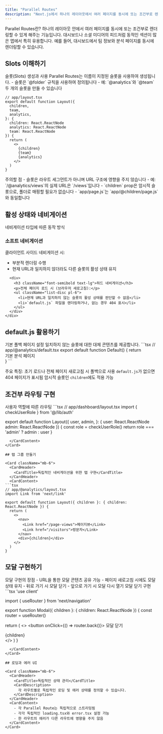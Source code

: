 ```yaml
---
title: "Parallel Routes"
description: "Next.js에서 하나의 레이아웃에서 여러 페이지를 동시에 또는 조건부로 렌더링하는 방법"
---
```



<Card className="mb-6">
  <CardHeader>
    <CardTitle>Parallel Routes란?</CardTitle>
    <CardDescription>
      하나의 레이아웃 안에서 여러 페이지를 동시에 또는 조건부로 렌더링할 수 있게 해주는 기능입니다.
      대시보드나 소셜 미디어의 피드처럼 동적인 섹션이 많은 앱에서 특히 유용합니다.
    </CardDescription>
  </CardHeader>
  <CardContent>
    예를 들어, 대시보드에서 팀 정보와 분석 페이지를 동시에 렌더링할 수 있습니다.
  </CardContent>
</Card>

## Slots 이해하기

<Card className="mb-6">
  <CardHeader>
    <CardTitle>슬롯(Slots) 생성과 사용</CardTitle>
    <CardDescription>
      Parallel Routes는 이름이 지정된 슬롯을 사용하여 생성됩니다.
    </CardDescription>
  </CardHeader>
  <CardContent>
    - 슬롯은 `@folder` 규칙을 사용하여 정의됩니다
    - 예: `@analytics`와 `@team` 두 개의 슬롯을 만들 수 있습니다
    
```tsx
// app/layout.tsx
export default function Layout({
  children,
  team,
  analytics,
}: {
  children: React.ReactNode
  analytics: React.ReactNode
  team: React.ReactNode
}) {
  return (
    <>
      {children}
      {team}
      {analytics}
    </>
  )
}
```
  </CardContent>
</Card>

<Alert className="mt-6">
  <AlertTitle>주의할 점</AlertTitle>
  <AlertDescription>
    - 슬롯은 라우트 세그먼트가 아니며 URL 구조에 영향을 주지 않습니다
    - 예: `/@analytics/views`의 실제 URL은 `/views`입니다
    - `children` prop은 암시적 슬롯으로, 폴더로 매핑할 필요가 없습니다
    - `app/page.js`는 `app/@children/page.js`와 동일합니다
  </AlertDescription>
</Alert>

## 활성 상태와 네비게이션

<Card className="mb-6">
  <CardHeader>
    <CardTitle>네비게이션 타입에 따른 동작 방식</CardTitle>
  </CardHeader>
  <CardContent>
    <div className="space-y-4">
      <div>
        <h3 className="font-semibold text-lg">소프트 네비게이션</h3>
        <p>클라이언트 사이드 네비게이션 시:</p>
        <ul className="list-disc pl-6">
          <li>부분적 렌더링 수행</li>
          <li>현재 URL과 일치하지 않더라도 다른 슬롯의 활성 상태 유지</li>
        </ul>
      </div>
      
      <div>
        <h3 className="font-semibold text-lg">하드 네비게이션</h3>
        <p>전체 페이지 로드 시 (브라우저 새로고침):</p>
        <ul className="list-disc pl-6">
          <li>현재 URL과 일치하지 않는 슬롯의 활성 상태를 판단할 수 없음</li>
          <li>`default.js` 파일을 렌더링하거나, 없는 경우 404 표시</li>
        </ul>
      </div>
    </div>
  </CardContent>
</Card>

## default.js 활용하기

<Card className="mb-6">
  <CardHeader>
    <CardTitle>기본 폴백 페이지 설정</CardTitle>
    <CardDescription>
      일치하지 않는 슬롯에 대한 대체 콘텐츠를 제공합니다.
    </CardDescription>
  </CardHeader>
  <CardContent>
```tsx
// app/@analytics/default.tsx
export default function Default() {
  return <div>기본 분석 페이지</div>
}
```
    
주요 특징:
초기 로드나 전체 페이지 새로고침 시 폴백으로 사용
`default.js`가 없으면 404 페이지가 표시됨
암시적 슬롯인 `children`에도 적용 가능
  </CardContent>
</Card>

## 조건부 라우팅 구현

<Card className="mb-6">
  <CardHeader>
    <CardTitle>사용자 역할에 따른 라우팅</CardTitle>
  </CardHeader>
  <CardContent>
```tsx
// app/dashboard/layout.tsx
import { checkUserRole } from '@/lib/auth'

export default function Layout({
  user,
  admin,
}: {
  user: React.ReactNode
  admin: React.ReactNode
}) {
  const role = checkUserRole()
  return role === 'admin' ? admin : user
}
```
  </CardContent>
</Card>

## 탭 그룹 만들기

<Card className="mb-6">
  <CardHeader>
    <CardTitle>독립적인 네비게이션을 위한 탭 구현</CardTitle>
  </CardHeader>
  <CardContent>
```tsx
// app/@analytics/layout.tsx
import Link from 'next/link'

export default function Layout({ children }: { children: React.ReactNode }) {
  return (
    <>
      <nav>
        <Link href="/page-views">페이지뷰</Link>
        <Link href="/visitors">방문자</Link>
      </nav>
      <div>{children}</div>
    </>
  )
}
```
  </CardContent>
</Card>

## 모달 구현하기

<Alert className="mt-6">
  <AlertTitle>모달 구현의 장점</AlertTitle>
  <AlertDescription>
    - URL을 통한 모달 콘텐츠 공유 가능
    - 페이지 새로고침 시에도 모달 상태 유지
    - 뒤로 가기 시 모달 닫기
    - 앞으로 가기 시 모달 다시 열기
  </AlertDescription>
</Alert>

<Card className="mb-6">
  <CardHeader>
    <CardTitle>모달 닫기 구현</CardTitle>
  </CardHeader>
  <CardContent>
```tsx
'use client'

import { useRouter } from 'next/navigation'

export function Modal({ children }: { children: React.ReactNode }) {
  const router = useRouter()

  return (
    <>
      <button onClick={() => router.back()}>
        모달 닫기
      </button>
      <div>{children}</div>
    </>
  )
}
```
  </CardContent>
</Card>

## 로딩과 에러 UI

<Card className="mb-6">
  <CardHeader>
    <CardTitle>독립적인 상태 관리</CardTitle>
    <CardDescription>
      각 라우트별로 독립적인 로딩 및 에러 상태를 정의할 수 있습니다.
    </CardDescription>
  </CardHeader>
  <CardContent>
    - 각 Parallel Route는 독립적으로 스트리밍됨
    - 각각 독립적인 loading.tsx와 error.tsx 설정 가능
    - 한 라우트의 에러가 다른 라우트에 영향을 주지 않음
  </CardContent>
</Card>